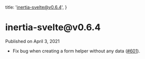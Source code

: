
  title: 'inertia-svelte@v0.6.4',
}

<h1>inertia-svelte@v0.6.4</h1>

<div className="-mt-8 mb-12 text-base font-medium text-gray-600">Published on April 3, 2021</div>

- Fix bug when creating a form helper without any data ([#601](https://github.com/inertiajs/inertia/pull/601)).
